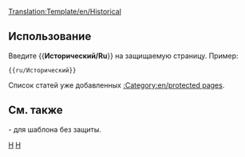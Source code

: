<noinclude>[[Translation:Template/en/Historical]]</noinclude><noinclude></noinclude>{{en/ambox| type  = protected
| text  = <strong>Заметка</strong><br> Эта статья предназначена для исторических целей и следовательно защищена от дальнейших изменений.
}}<includeonly>{{{1|[[Category:en/protected pages]]}}}</includeonly><noinclude>

==Использование==
Введите <nowiki>{{</nowiki>'''Исторический/Ru'''<nowiki>}}</nowiki> на защищаемую страницу. Пример:
<pre>{{ru/Исторический}}</pre>
Список статей уже добавленных [[:Category:en/protected pages]].
==См. также==
{{en/s|Historic}}- для шаблона без защиты.

[[Category:en/Templates|H]][[Category:en/Message boxes|H]]</noinclude>